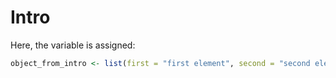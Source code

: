 # Intro

Here, the variable is assigned:

```r
object_from_intro <- list(first = "first element", second = "second element")
``` 
